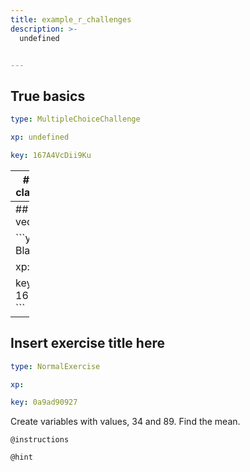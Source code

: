 ```yaml
---
title: example_r_challenges
description: >-
  undefined


---
```

## True basics

```yaml
type: MultipleChoiceChallenge

xp: undefined

key: 167A4VcDii9Ku
```














---
## Identify the class of an object

```yaml
type: OutputChallenge

xp: undefined

key: 167oSz8A19yBt
```














---
## Create a vector

```yaml
type: BlanksChallenge

xp: undefined

key: 167y3A7MS2X70
```














---
## Insert exercise title here

```yaml
type: NormalExercise

xp: 

key: 0a9ad90927
```

Create variables with values, 34 and 89. Find the mean.

`@instructions`


`@hint`










